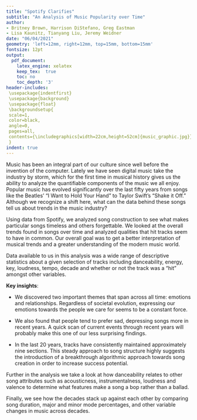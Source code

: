 ```yaml
---
title: "Spotify Clarifies"
subtitle: "An Analysis of Music Popularity over Time"
author: 
- Britney Brown, Harrison DiStefano, Greg Eastman
- Lisa Kaunitz, Tianyang Liu, Jeremy Weidner
date: "06/04/2021"
geometry: 'left=12mm, right=12mm, top=15mm, bottom=15mm'
fontsize: 12pt
output:
  pdf_document:
    latex_engine: xelatex
    keep_tex:  true
    toc: no
    toc_depth: '3'
header-includes:
 \usepackage{indentfirst}
 \usepackage{background}
 \usepackage{float}
 \backgroundsetup{
 scale=1,
 color=black,
 angle=0,
 pages=all,
 contents={\includegraphics[width=22cm,height=52cm]{music_graphic.jpg}}
 }
indent: true
---
```


Music has been an integral part of our culture since well before the invention of the computer. Lately we have seen digital music take the industry by storm, which for the first time in musical history gives us the ability to analyze the quantifiable components of the music we all enjoy. Popular music has evolved significantly over the last fifty years from songs like the Beatles' "I Want to Hold Your Hand" to Taylor Swift's "Shake it Off." Although we recognize a shift here, what can the data behind these songs tell us about trends in the music industry?

\vspace{8pt}

Using data from Spotify, we analyzed song construction to see what makes particular songs timeless and others forgettable. We looked at the overall trends found in songs over time and analyzed qualities that hit tracks seem to have in common. Our overall goal was to get a better interpretation of musical trends and a greater understanding of the modern music world. 

\vspace{8pt}

Data available to us in this analysis was a wide range of descriptive statistics about a given selection of tracks including danceability, energy, key, loudness, tempo, decade and whether or not the track was a “hit” amongst other variables.

\vspace{8pt}

**Key insights**: 

- We discovered two important themes that span across all time: emotions and relationships. Regardless of societal evolution, expressing our emotions towards the people we care for seems to be a constant force. 

- We also found that people tend to prefer sad, depressing songs more in recent years. A quick scan of current events through recent years will probably make this one of our less surprising findings.

- In the last 20 years, tracks have consistently maintained approximately nine sections. This steady approach to song structure highly suggests the introduction of a breakthrough algorithmic approach towards song creation in order to increase success potential. 

Further in the analysis we take a look at how danceability relates to other song attributes such as acousticness, instrumentalness, loudness and valence to determine what features make a song a bop rather than a ballad.

\vspace{8pt}

Finally, we see how the decades stack up against each other by comparing song duration, major and minor mode percentages, and other variable changes in music across decades.
